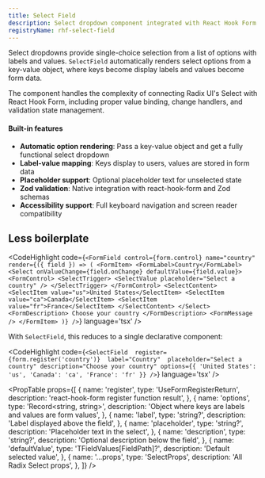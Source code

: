 ```yaml
---
title: Select Field
description: Select dropdown component integrated with React Hook Form for single-choice selections from key-value option pairs.
registryName: rhf-select-field
---
```


Select dropdowns provide single-choice selection from a list of options with labels and values. `SelectField` automatically renders select options from a key-value object, where keys become display labels and values become form data.

The component handles the complexity of connecting Radix UI's Select with React Hook Form, including proper value binding, change handlers, and validation state management.

#### Built-in features

- **Automatic option rendering**: Pass a key-value object and get a fully functional select dropdown
- **Label-value mapping**: Keys display to users, values are stored in form data
- **Placeholder support**: Optional placeholder text for unselected state
- **Zod validation**: Native integration with react-hook-form and Zod schemas
- **Accessibility support**: Full keyboard navigation and screen reader compatibility

## Less boilerplate

<CodeHighlight code={`<FormField
  control={form.control}
  name="country"
  render={({ field }) => (
    <FormItem>
      <FormLabel>Country</FormLabel>
      <Select onValueChange={field.onChange} defaultValue={field.value}>
        <FormControl>
          <SelectTrigger>
            <SelectValue placeholder="Select a country" />
          </SelectTrigger>
        </FormControl>
        <SelectContent>
          <SelectItem value="us">United States</SelectItem>
          <SelectItem value="ca">Canada</SelectItem>
          <SelectItem value="fr">France</SelectItem>
        </SelectContent>
      </Select>
      <FormDescription>
        Choose your country
      </FormDescription>
      <FormMessage />
    </FormItem>
  )}
/>`} language='tsx' />

With `SelectField`, this reduces to a single declarative component:

<CodeHighlight code={`<SelectField 
  register={form.register('country')} 
  label="Country" 
  placeholder="Select a country"
  description="Choose your country"
  options={{ 'United States': 'us', 'Canada': 'ca', 'France': 'fr' }}
/>`} language='tsx' />

<ItemExamples registryName="rhf-select-field" />

<PropTable props={[
  {
    name: 'register',
    type: 'UseFormRegisterReturn',
    description: 'react-hook-form register function result',
  },
  {
    name: 'options',
    type: 'Record<string, string>',
    description: 'Object where keys are labels and values are form values',
  },
  {
    name: 'label',
    type: 'string?',
    description: 'Label displayed above the field',
  },
  {
    name: 'placeholder',
    type: 'string?',
    description: 'Placeholder text in the select',
  },
  {
    name: 'description',
    type: 'string?',
    description: 'Optional description below the field',
  },
  {
    name: 'defaultValue',
    type: 'TFieldValues[FieldPath<TFieldValues>]?',
    description: 'Default selected value',
  },
  {
    name: '...props',
    type: 'SelectProps',
    description: 'All Radix Select props',
  },
]} />
